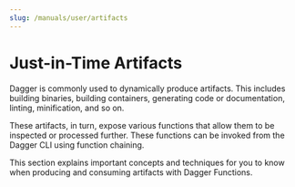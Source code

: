 ```yaml
---
slug: /manuals/user/artifacts
---
```


# Just-in-Time Artifacts

Dagger is commonly used to dynamically produce artifacts. This includes building binaries, building containers, generating code or documentation, linting, minification, and so on.

These artifacts, in turn, expose various functions that allow them to be inspected or processed further. These functions can be invoked from the Dagger CLI using function chaining.

This section explains important concepts and techniques for you to know when producing and consuming artifacts with Dagger Functions.
